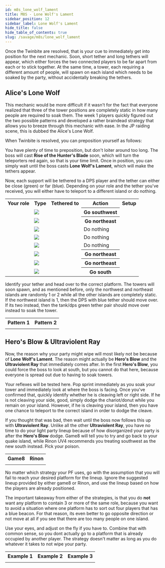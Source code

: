 ```yaml
---
id: m8s_lone_wolf_lament
title: M8S - Lone Wolf's Lament
sidebar_position: 12
sidebar_label: Lone Wolf's Lament
hide_title: false
hide_table_of_contents: true
slug: /savage/m8s/lone_wolf_lament
---
```



Once the <Tankbuster>Twinbite</Tankbuster> are resolved, that is your cue to immediately get into position for the next mechanic. Soon, short tether and long tethers will appear, which either forces the two connected players to be far apart from each or to stick together. At the same time, a tower, each requiring a different amount of people, will spawn on each island which needs to be soaked by the party, without accidentally breaking the tethers.

## Alice's Lone Wolf

This mechanic would be more difficult if it wasn't for the fact that everyone realized that three of the tower positions are completely static in how many people are required to soak them. The week 1 players quickly figured out the two possible patterns and developed a rather braindead strategy that allows you to breeze through this mechanic with ease. In the JP raiding scene, this is dubbed the Alice's Lone Wolf.

When <Tankbuster>Twinbite</Tankbuster> is resolved, you can preposition yourself as follows:

<KittenAsset path='m8s/lone_wolf_setup.png' wrapper='div' width='50%' />

You have plenty of time to preposition, but don't loiter around too long. The boss will cast <strong>Rise of the Hunter's Blade</strong> soon, which will turn the teleporters red again, so that is your time limit. Once in position, you can simply wait until the boss casts <strong>Lone Wolf's Lament</strong>, which will make the tethers appear.

Now, each support will be tethered to a DPS player and the tether can either be close (green) or far (blue). Depending on your role and the tether you've received, you will either have to teleport to a different island or do nothing.

<table>
    <tr>
        <th>Your role</th>
        <th>Type</th>
        <th>Tethered to</th>
        <th>Action</th>
        <th>Setup</th>
    </tr>
    <tr>
        <td><Role role='Tank' /></td>
        <td><img src={lament_of_the_distant_icon_hr} /></td>
        <td><Role role='DPS' /></td>
        <th>Go southwest</th>
        <td rowspan='8'><KittenAsset path='m8s/lone_wolf_setup_tethers.png' /></td>
    </tr>
    <tr>
        <td><Role role='Tank' /></td>
        <td><img src={lament_of_the_close_icon_hr} /></td>
        <td><Role role='DPS' /></td>
        <th>Go northeast</th>
    </tr>
    <tr>
        <td><Role role='Healer' /></td>
        <td><img src={lament_of_the_distant_icon_hr} /></td>
        <td><Role role='DPS' /></td>
        <td>Do nothing</td>
    </tr>
    <tr>
        <td><Role role='Healer' /></td>
        <td><img src={lament_of_the_close_icon_hr} /></td>
        <td><Role role='DPS' /></td>
        <td>Do nothing</td>
    </tr>
    <tr>
        <td><Role role='DPS' /></td>
        <td><img src={lament_of_the_distant_icon_hr} /></td>
        <td><Role role='Tank' /></td>
        <td>Do nothing</td>
    </tr>
    <tr>
        <td><Role role='DPS' /></td>
        <td><img src={lament_of_the_close_icon_hr} /></td>
        <td><Role role='Tank' /></td>
        <th>Go northeast</th>
    </tr>
    <tr>
        <td><Role role='DPS' /></td>
        <td><img src={lament_of_the_distant_icon_hr} /></td>
        <td><Role role='Healer' /></td>
        <th>Go northeast</th>
    </tr>
    <tr>
        <td><Role role='DPS' /></td>
        <td><img src={lament_of_the_close_icon_hr} /></td>
        <td><Role role='Healer' /></td>
        <th>Go south</th>
    </tr>
</table>

Identify your tether and head over to the correct platform. The towers will soon spawn, and as mentioned before, only the northwest and northeast islands are randomly 1 or 2 while all the other islands are completely static. If the northwest island is 1, then the DPS with blue tether should move over. If its two instead, then the tank/dps green tether pair should move over instead to soak the tower.

<table>
    <tr>
        <th>Pattern 1</th>
        <th>Pattern 2</th>
    </tr>
    <tr>
        <td><KittenAsset path='m8s/lone_wolf_pattern1.png' /></td>
        <td><KittenAsset path='m8s/lone_wolf_pattern2.png' /></td>
    </tr>
</table>

## Hero's Blow & Ultraviolent Ray

Now, the reason why your party might wipe will most likely not be because of <strong>Lone Wolf's Lament</strong>. The reason might actually be <strong>Hero's Blow</strong> and the <strong>Ultraviolent Ray</strong> that immediately comes after. In the first <strong>Hero's Blow</strong>, you could force the boss to look at south, but you cannot do that here, because everyone is spread out due to having to soak towers.

Your reflexes will be tested here. Pop sprint immediately as you soak your tower and immediately look at where the boss is facing. Once you've confirmed that, quickly identify whether he is cleaving left or right side. If he is not cleaving your side, good, simply dodge the chariot/donut while you remain on your island. However, if he is cleaving your island, then you have one chance to teleport to the correct island in order to dodge the cleave.

If you thought that was bad, then wait until the boss now follows this up with <strong>Ultraviolent Ray</strong>. Unlike all the other <strong>Ultraviolent Ray</strong>, you have no time to do your light party lineup because of how disorganized your party is after the <strong>Hero's Blow</strong> dodge. Game8 will tell you to try and go back to your quake island, while Rinon UV4 recommends you treating southwest as the new south instead. Pick your poison.

<table width='65%'>
    <tr>
        <th>Game8</th>
        <th>Rinon</th>
    </tr>
    <tr>
        <td><KittenAsset path='m8s/ultraviolent_ray4_game8.png' /></td>
        <td><KittenAsset path='m8s/ultraviolent_ray4_rinon.png' /></td>
    </tr>
</table>

No matter which strategy your PF uses, go with the assumption that you will fail to reach your desired platform for the lineup. Ignore the suggested lineup provided by either game8 or Rinon, and use the lineup based on how the players are already positioned.

The important takeaway from either of the strategies, is that you do **not** want any platform to contain 3 or more of the same role, because you want to avoid a situation where one platform has to sort out four players that has a blue beacon. For that reason, its even better to go opposite direction or not move at all if you see that there are too many people on one island.

Use your eyes, and adjust on the fly if you have to. Combine that with common sense, so you dont actually go to a platform that is already occupied by another player. The strategy doesn't matter as long as you do whatever it takes to not wipe your party.

<table>
    <tr>
        <th>Example 1</th>
        <th>Example 2</th>
        <th>Example 3</th>
    </tr>
    <tr>
        <td><KittenAsset path='m8s/lone_wolf_lament_example1.webm' /></td>
        <td><KittenAsset path='m8s/lone_wolf_lament_example2.webm' /></td>
        <td><KittenAsset path='m8s/lone_wolf_lament_example3.webm' /></td>
    </tr>
</table>